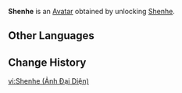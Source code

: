 {{About|the Avatar|the playable character|Shenhe}}
{{Avatar Infobox
|title    = Shenhe
|id       = 4500
|image    = Shenhe Avatar.png
|type     = Character
|features = Shenhe
|obtain   = Unlock [[Shenhe]]
}}
'''Shenhe''' is an [[Avatar]] obtained by unlocking [[Shenhe]].

==Other Languages==
{{Other Languages|Shenhe}}

==Change History==
{{Change History|2.4}}

[[vi:Shenhe (Ảnh Đại Diện)]]